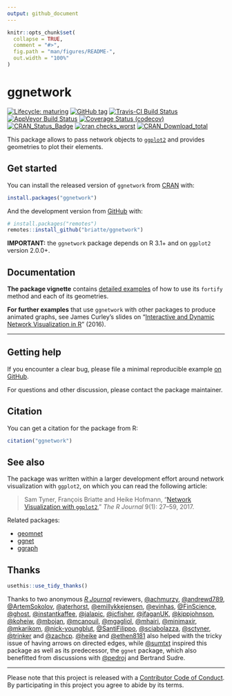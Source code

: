 ```yaml
---
output: github_document
---
```


<!-- README.md is generated from README.Rmd. Please edit that file -->

```r
knitr::opts_chunk$set(
  collapse = TRUE,
  comment = "#>",
  fig.path = "man/figures/README-",
  out.width = "100%"
)
```
# ggnetwork

<!-- badges: start -->
[![Lifecycle: maturing](https://img.shields.io/badge/lifecycle-maturing-blue.svg)](https://www.tidyverse.org/lifecycle/#maturing)
[![GitHub tag](https://img.shields.io/github/tag/briatte/ggnetwork.svg?label="latest tag")](https://github.com/briatte/ggnetwork)
[![Travis-CI Build Status](https://travis-ci.org/briatte/ggnetwork.svg?branch=master)](https://travis-ci.org/briatte/ggnetwork)
[![AppVeyor Build Status](https://ci.appveyor.com/api/projects/status/github/briatte/ggnetwork?branch=master&svg=true)](https://ci.appveyor.com/project/briatte/ggnetwork)
[![Coverage Status (codecov)](https://codecov.io/gh/briatte/ggnetwork/branch/master/graph/badge.svg)](https://codecov.io/gh/briatte/ggnetwork)
[![CRAN_Status_Badge](http://www.r-pkg.org/badges/version-ago/ggnetwork)](https://cran.r-project.org/package=ggnetwork)
[![cran checks_worst](https://cranchecks.info/badges/worst/ggnetwork)](https://cran.r-project.org/web/checks/check_results_ggnetwork.html)
[![CRAN_Download_total](http://cranlogs.r-pkg.org/badges/grand-total/ggnetwork)](https://cran.r-project.org/package=ggnetwork)
<!-- badges: end -->

This package allows to pass network objects to [`ggplot2`](http://ggplot2.org/) and provides geometries to plot their elements.

## Get started

You can install the released version of `ggnetwork` from [CRAN](https://CRAN.R-project.org) with:

``` r
install.packages("ggnetwork")
```

And the development version from [GitHub](https://github.com/) with:

``` r
# install.packages("remotes")
remotes::install_github("briatte/ggnetwork")
```

__IMPORTANT:__ the `ggnetwork` package depends on R 3.1+ and on `ggplot2` version 2.0.0+.

## Documentation

__The package vignette__ contains [detailed examples](https://briatte.github.io/ggnetwork/) of how to use its `fortify` method and each of its geometries.

__For further examples__ that use `ggnetwork` with other packages to produce animated graphs, see James Curley's slides on “[Interactive and Dynamic Network Visualization in R](http://curleylab.psych.columbia.edu/netviz/)” (2016).

---

## Getting help

If you encounter a clear bug, please file a minimal reproducible example [on GitHub](https://github.com/briatte/ggnetwork/issues).

For questions and other discussion, please contact the package maintainer.

## Citation

You can get a citation for the package from R:

```r
citation("ggnetwork")
```

## See also

The package was written within a larger development effort around network visualization with `ggplot2`, on which you can read the following article:

> Sam Tyner, François Briatte and Heike Hofmann, “[Network Visualization with `ggplot2`](https://doi.org/10.32614/RJ-2017-023),” _The R Journal_ 9(1): 27–59, 2017.

Related packages:

* [geomnet](https://github.com/sctyner/geomnet)
* [ggnet](https://github.com/briatte/ggnet)
* [ggraph](https://github.com/thomasp85/ggraph)

## Thanks

```r
usethis::use_tidy_thanks()
```

Thanks to two anonymous _[R Journal](https://journal.r-project.org/)_ reviewers,
[&#x0040;achmurzy](https://github.com/achmurzy), [&#x0040;andrewd789](https://github.com/andrewd789), [&#x0040;ArtemSokolov](https://github.com/ArtemSokolov), [&#x0040;aterhorst](https://github.com/aterhorst), [&#x0040;emillykkejensen](https://github.com/emillykkejensen), [&#x0040;evinhas](https://github.com/evinhas), [&#x0040;FinScience](https://github.com/FinScience), [&#x0040;ghost](https://github.com/ghost), [&#x0040;instantkaffee](https://github.com/instantkaffee), [&#x0040;jalapic](https://github.com/jalapic), [&#x0040;jcfisher](https://github.com/jcfisher), [&#x0040;jfaganUK](https://github.com/jfaganUK), [&#x0040;kippjohnson](https://github.com/kippjohnson), [&#x0040;koheiw](https://github.com/koheiw), [&#x0040;mbojan](https://github.com/mbojan), 
[&#x0040;mcanouil](https://github.com/mcanouil), [&#x0040;mgagliol](https://github.com/mgagliol), [&#x0040;mhairi](https://github.com/mhairi), [&#x0040;minimaxir](https://github.com/minimaxir), [&#x0040;mkarikom](https://github.com/mkarikom), [&#x0040;nick-youngblut](https://github.com/nick-youngblut), [&#x0040;SantiFilippo](https://github.com/SantiFilippo), [&#x0040;sciabolazza](https://github.com/sciabolazza), [&#x0040;sctyner](https://github.com/sctyner), [&#x0040;trinker](https://github.com/trinker) and [&#x0040;zachcp](https://github.com/zachcp). 
[&#x0040;heike](https://github.com/heike) and 
[&#x0040;ethen8181](https://github.com/ethen8181) also helped with the tricky issue of having arrows on directed edges, while 
[&#x0040;sumtxt](https://github.com/sumtxt) inspired this package as well as its predecessor, the `ggnet` package, which also benefitted from discussions with 
[&#x0040;pedroj](https://github.com/pedroj) and Bertrand Sudre.

---
Please note that this project is released with a [Contributor Code of Conduct](.github/CODE_OF_CONDUCT.md).  
By participating in this project you agree to abide by its terms.
